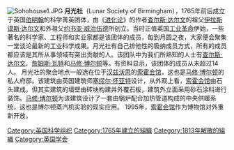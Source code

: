 {{unreferenced|time=2010-12-05T02:39:53+00:00}}
[[File:Sohohouse1.JPG|thumb]] 
'''月光社'''（Lunar Society of Birmingham），1765年前后成立于英国[[伯明翰|伯明翰]]的科学菁英团体，由《[[进化论|进化论]]》的作者[[查尔斯·达尔文|查尔斯·达尔文]]的祖父[[伊拉斯谟斯·达尔文|伊拉斯谟斯·达尔文]]和外祖父[[约书亚·威治伍德|约书亚·威治伍德]]所创立。当时正值英国[[工业革命|工业革命]]伊始，一些著名的科学家、工程师和实业家都是该团体的成员，每到月圆之夜，大家便会聚集一堂谈论最新的工业科学成果。月光社有自己排他性的吸纳成员方式，所有的成员都应该是其所从事领域有突出贡献的人。该团队中为我们所熟知的人士有[[查尔斯·达尔文|查尔斯·达尔文]]、[[詹姆斯·瓦特|詹姆斯·瓦特]]和[[马修·博尔顿|马修·博尔顿]]等。有资料显示，该团体的成员从未超过14人。
月光社的聚会地点一般选在位于[[汉兹沃思|汉兹沃思]]的[[索霍会馆|索霍会馆]]，这也是[[马修·博尔顿|马修·博尔顿]]的私人府邸。该建筑由英国建筑师[[塞缪尔·怀亚特|塞缪尔·怀亚特]]设计，从外观上看，[[索霍会馆|索霍会馆]]由石头建成，但其实建筑的墙壁由砖块构建并外覆石板，建筑外立面采用砂石涂料进行装饰。[[马修·博尔顿|马修·博尔顿]]为该建筑设计了一套由锅炉配合加热管道构成的中央供暖系统，这也是博尔顿蒸汽机实验的现实应用。
1995年，[[索霍会馆|索霍会馆]]作为博物馆对外重新开放。

{{工業革命}}
{{Authority control}}

[[Category:英国科学组织|Category:英国科学组织]]
[[Category:1765年建立的組織|Category:1765年建立的組織]]
[[Category:1813年解散的組織|Category:1813年解散的組織]]
[[Category:英国学会|Category:英国学会]]